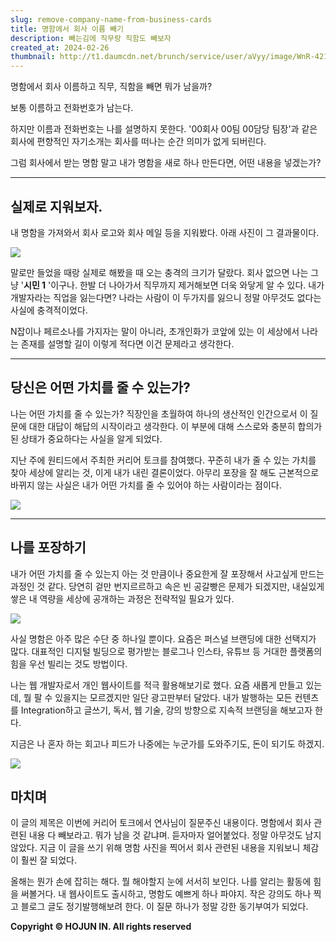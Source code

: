 ```yaml
---
slug: remove-company-name-from-business-cards
title: 명함에서 회사 이름 빼기
description: 빼는김에 직무랑 직함도 빼보자
created_at: 2024-02-26
thumbnail: http://t1.daumcdn.net/brunch/service/user/aVyy/image/WnR-421lHTf8YvrBLROR3I8-LNI.heic
---
```


명함에서 회사 이름하고 직무, 직함을 빼면 뭐가 남을까?

보통 이름하고 전화번호가 남는다.

하지만 이름과 전화번호는 나를 설명하지 못한다. '00회사 00팀 00담당 팀장'과 같은 회사에 편향적인 자기소개는 회사를 떠나는 순간
의미가 없게 되버린다.

그럼 회사에서 받는 명함 말고 내가 명함을 새로 하나 만든다면, 어떤 내용을 넣겠는가?

---

## **실제로 지워보자.**

내 명함을 가져와서 회사 로고와 회사 메일 등을 지워봤다. 아래 사진이 그 결과물이다.

![](http://t1.daumcdn.net/brunch/service/user/aVyy/image/oH_eh_REP4y0DBFwcUdk_AqWV7s.heic)

말로만 들었을 때랑 실제로 해봤을 때 오는 충격의 크기가 달랐다. 회사 없으면 나는 그냥 '**시민 1** '이구나. 한발 더 나아가서
직무까지 제거해보면 더욱 와닿게 알 수 있다. 내가 개발자라는 직업을 잃는다면? 나라는 사람이 이 두가지를 잃으니 정말 아무것도 없다는
사실에 충격적이었다.

N잡이나 페르소나를 가지자는 말이 아니라, 초개인화가 코앞에 있는 이 세상에서 나라는 존재를 설명할 길이 이렇게 적다면 이건 문제라고
생각한다.

---

## **당신은 어떤 가치를 줄 수 있는가?**

나는 어떤 가치를 줄 수 있는가? 직장인을 초월하여 하나의 생산적인 인간으로서 이 질문에 대한 대답이 해답의 시작이라고 생각한다. 이 부분에
대해 스스로와 충분히 합의가 된 상태가 중요하다는 사실을 알게 되었다.

지난 주에 원티드에서 주최한 커리어 토크를 참여했다. 꾸준히 내가 줄 수 있는 가치를 찾아 세상에 알리는 것, 이게 내가 내린 결론이었다.
아무리 포장을 잘 해도 근본적으로 바뀌지 않는 사실은 내가 어떤 가치를 줄 수 있어야 하는 사람이라는 점이다.

![](http://t1.daumcdn.net/brunch/service/user/aVyy/image/gyJmr3HD-Uo1DZtud6Ln9uorbic.HEIC)

---

## **나를 포장하기**

내가 어떤 가치를 줄 수 있는지 아는 것 만큼이나 중요한게 잘 포장해서 사고싶게 만드는 과정인 것 같다. 당연히 겉만 번지르르하고 속은 빈
공갈빵은 문제가 되겠지만, 내실있게 쌓은 내 역량을 세상에 공개하는 과정은 전략적일 필요가 있다.

![](http://t1.daumcdn.net/brunch/service/user/aVyy/image/JwTBxrQ4IjURks1dYpWMS_IYvEA.png)

사실 명함은 아주 많은 수단 중 하나일 뿐이다. 요즘은 퍼스널 브랜딩에 대한 선택지가 많다. 대표적인 디지털 빌딩으로 평가받는 블로그나
인스타, 유튜브 등 거대한 플랫폼의 힘을 우선 빌리는 것도 방법이다.

나는 웹 개발자로서 개인 웹사이트를 적극 활용해보기로 했다. 요즘 새롭게 만들고 있는데, 뭘 팔 수 있을지는 모르겠지만 일단 광고판부터
달았다. 내가 발행하는 모든 컨텐츠를 Integration하고 글쓰기, 독서, 웹 기술, 강의 방향으로 지속적 브랜딩을 해보고자 한다.

지금은 나 혼자 하는 회고나 피드가 나중에는 누군가를 도와주기도, 돈이 되기도 하겠지.

![](http://t1.daumcdn.net/brunch/service/user/aVyy/image/K4EJEWwerVRkY40UEV9IBPj7Knw.png)

## **마치며**

이 글의 제목은 이번에 커리어 토크에서 연사님이 질문주신 내용이다. 명함에서 회사 관련된 내용 다 빼보라고. 뭐가 남을 것 같냐며. 듣자마자
얼어붙었다. 정말 아무것도 남지 않았다. 지금 이 글을 쓰기 위해 명함 사진을 찍어서 회사 관련된 내용을 지워보니 체감이 훨씬 잘 되었다.

올해는 뭔가 손에 잡히는 해다. 뭘 해야할지 눈에 서서히 보인다. 나를 알리는 활동에 힘을 써볼거다. 내 웹사이트도 출시하고, 명함도 예쁘게
하나 파야지. 작은 강의도 하나 찍고 블로그 글도 정기발행해보려 한다. 이 질문 하나가 정말 강한 동기부여가 되었다.


**Copyright © HOJUN IN. All rights reserved**